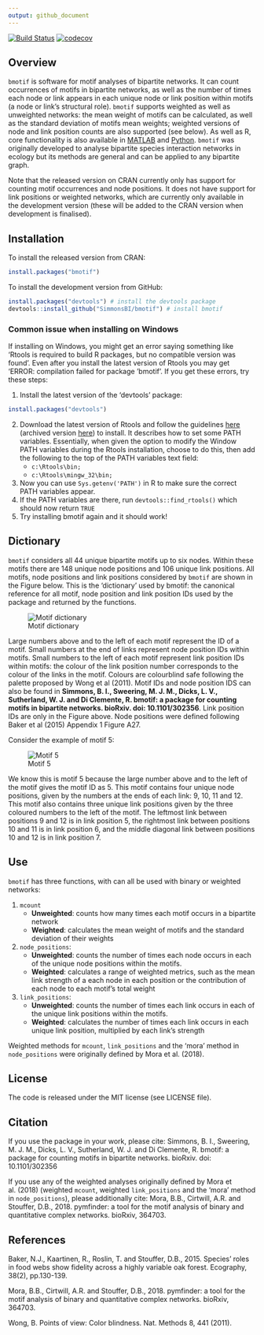 ```yaml
---
output: github_document
---
```


<!-- README.md is generated from README.Rmd. Please edit that file -->

[![Build Status](https://travis-ci.org/SimmonsBI/bmotif.svg?branch=master)](https://travis-ci.org/SimmonsBI/bmotif)
[![codecov](https://codecov.io/gh/SimmonsBI/bmotif/branch/master/graph/badge.svg)](https://codecov.io/gh/SimmonsBI/bmotif)

## Overview

`bmotif` is software for motif analyses of bipartite networks. It can count occurrences of motifs in bipartite networks, as well as the number of times each node or link appears in each unique node or link position within motifs (a node or link's structural role). `bmotif` supports weighted as well as unweighted networks: the mean weight of motifs can be calculated, as well as the standard deviation of motifs mean weights; weighted versions of node and link position counts are also supported (see below). As well as R, core functionality is also available in [MATLAB](https://github.com/SimmonsBI/bmotif-matlab) and [Python](https://github.com/SimmonsBI/bmotif-python). `bmotif` was originally developed to analyse bipartite species interaction networks in ecology but its methods are general and can be applied to any bipartite graph.

Note that the released version on CRAN currently only has support for counting motif occurrences and node positions. It does not have support for link positions or weighted networks, which are currently only available in the development version (these will be added to the CRAN version when development is finalised).

## Installation

To install the released version from CRAN:

```r
install.packages("bmotif")
```

To install the development version from GitHub:

```r
install.packages("devtools") # install the devtools package
devtools::install_github("SimmonsBI/bmotif") # install bmotif
```

### Common issue when installing on Windows  
If installing on Windows, you might get an error saying something like 'Rtools is required to build R packages, but no compatible version was found'. Even after you install the latest version of Rtools you may get 'ERROR: compilation failed for package 'bmotif'. If you get these errors, try these steps:

1. Install the latest version of the 'devtools' package:
```r
install.packages("devtools")
```
2. Download the latest version of Rtools and follow the guidelines [here](https://thecoatlessprofessor.com/programming/installing-rtools-for-compiled-code-via-rcpp/) (archived version [here](https://web.archive.org/web/20180814151143/https://thecoatlessprofessor.com/programming/installing-rtools-for-compiled-code-via-rcpp/)) to install. It describes how to set some PATH variables. Essentially, when given the option to modify the Window PATH variables during the Rtools installation, choose to do this, then add the following to the top of the PATH variables text field:
    * `c:\Rtools\bin;`
    * `c:\Rtools\mingw_32\bin;`
3. Now you can use `Sys.getenv('PATH')` in R to make sure the correct PATH variables appear.
4. If the PATH variables are there, run `devtools::find_rtools()` which should now return `TRUE`
5. Try installing bmotif again and it should work!

## Dictionary

`bmotif` considers all 44 unique bipartite motifs up to six nodes. Within these motifs there are 148 unique node positions and 106 unique link positions. All motifs, node positions and link positions considered by `bmotif` are shown in the Figure below. This is the 'dictionary' used by bmotif: the canonical reference for all motif, node position and link position IDs used by the package and returned by the functions.

![Motif dictionary](./man/figures/dictionary.png?raw=true "Motif dictionary")

Large numbers above and to the left of each motif represent the ID of a motif. Small numbers at the end of links represent node position IDs within motifs. Small numbers to the left of each motif represent link position IDs within motifs: the colour of the link position number corresponds to the colour of the links in the motif. Colours are colourblind safe following the palette proposed by Wong et al (2011). Motif IDs and node position IDS can also be found in **Simmons, B. I., Sweering, M. J. M., Dicks, L. V., Sutherland, W. J. and Di Clemente, R. bmotif: a package for counting motifs in bipartite networks. bioRxiv. doi: 10.1101/302356**. Link position IDs are only in the Figure above. Node positions were defined following Baker et al (2015) Appendix 1 Figure A27.


Consider the example of motif 5:

![Motif 5](./man/figures/motif5.png?raw=true "Motif 5")

We know this is motif 5 because the large number above and to the left of the motif gives the motif ID as 5. This motif contains four unique node positions, given by the numbers at the ends of each link: 9, 10, 11 and 12. This motif also contains three unique link positions given by the three coloured numbers to the left of the motif. The leftmost link between positions 9 and 12 is in link position 5, the rightmost link between positions 10 and 11 is in link position 6, and the middle diagonal link between positions 10 and 12 is in link position 7.

## Use

`bmotif` has three functions, with can all be used with binary or weighted networks:  

1. `mcount`  
    - **Unweighted**: counts how many times each motif occurs in a bipartite network
    - **Weighted**: calculates the mean weight of motifs and the standard deviation of their weights  
    
2. `node_positions`:
    - **Unweighted**: counts the number of times each node occurs in each of the unique node positions within the motifs.  
    - **Weighted**: calculates a range of weighted metrics, such as the mean link strength of a each node in each position or the contribution of each node to each motif's total weight  

3. `link_positions`: 
    - **Unweighted**: counts the number of times each link occurs in each of the unique link positions within the motifs.
    - **Weighted**: calculates the number of times each link occurs in each unique link position, multiplied by each link's strength

Weighted methods for `mcount`, `link_positions` and the 'mora' method in `node_positions` were originally defined by Mora et al. (2018).

## License
The code is released under the MIT license (see LICENSE file).

## Citation
If you use the package in your work, please cite:
Simmons, B. I., Sweering, M. J. M., Dicks, L. V., Sutherland, W. J. and Di Clemente, R. bmotif: a package for counting motifs in bipartite networks. bioRxiv. doi: 10.1101/302356

If you use any of the weighted analyses originally defined by Mora et al. (2018) (weighted `mcount`, weighted `link_positions` and the 'mora' method in `node_positions`), please additionally cite:
Mora, B.B., Cirtwill, A.R. and Stouffer, D.B., 2018. pymfinder: a tool for the motif analysis of binary and quantitative complex networks. bioRxiv, 364703.

## References
Baker, N.J., Kaartinen, R., Roslin, T. and Stouffer, D.B., 2015. Species’ roles in food webs show fidelity across a highly variable oak forest. Ecography, 38(2), pp.130-139.

Mora, B.B., Cirtwill, A.R. and Stouffer, D.B., 2018. pymfinder: a tool for the motif analysis of binary and quantitative complex networks. bioRxiv, 364703.

Wong, B. Points of view: Color blindness. Nat. Methods 8, 441 (2011).

